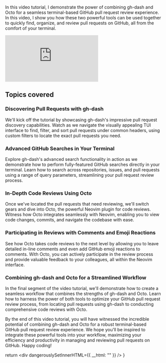 In this video tutorial, I demonstrate the power of combining gh-dash and Octo for a seamless terminal-based GitHub pull request review experience. In this video, I show you how these two powerful tools can be used together to quickly find, organize, and review pull requests on GitHub, all from the comfort of your terminal.

<iframe 
  class="youtube-video"
  src="https://www.youtube.com/embed/0VbWVNWeo7M" 
  title="Master GitHub Pull Request Reviews with gh-dash and Octo - A YouTube Video Tutoria" 
  frameborder="0" 
  allow="fullscreen;">
</iframe>

## Topics covered

### Discovering Pull Requests with gh-dash

We'll kick off the tutorial by showcasing gh-dash's impressive pull request discovery capabilities. Watch as we navigate the visually appealing TUI interface to find, filter, and sort pull requests under common headers, using custom filters to locate the exact pull requests you need.

### Advanced GitHub Searches in Your Terminal

Explore gh-dash's advanced search functionality in action as we demonstrate how to perform fully-featured GitHub searches directly in your terminal. Learn how to search across repositories, issues, and pull requests using a range of query parameters, streamlining your pull request review process.

### In-Depth Code Reviews Using Octo

Once we've located the pull requests that need reviewing, we'll switch gears and dive into Octo, the powerful Neovim plugin for code reviews. Witness how Octo integrates seamlessly with Neovim, enabling you to view code changes, commits, and navigate the codebase with ease.

### Participating in Reviews with Comments and Emoji Reactions

See how Octo takes code reviews to the next level by allowing you to leave detailed in-line comments and even add GitHub emoji reactions to comments. With Octo, you can actively participate in the review process and provide valuable feedback to your colleagues, all within the Neovim interface.

### Combining gh-dash and Octo for a Streamlined Workflow

In the final segment of the video tutorial, we'll demonstrate how to create a seamless workflow that combines the strengths of gh-dash and Octo. Learn how to harness the power of both tools to optimize your GitHub pull request review process, from locating pull requests using gh-dash to conducting comprehensive code reviews with Octo.

By the end of this video tutorial, you will have witnessed the incredible potential of combining gh-dash and Octo for a robust terminal-based GitHub pull request review experience. We hope you'll be inspired to integrate these powerful tools into your workflow, maximizing your efficiency and productivity in managing and reviewing pull requests on GitHub. Happy coding!


  return <div dangerouslySetInnerHTML={{ __html: "" }} />
}
